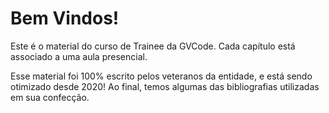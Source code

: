 # Bem Vindos! {.unnumbered}

Este é o material do curso de Trainee da GVCode. Cada capítulo está associado a uma aula presencial.

Esse material foi 100% escrito pelos veteranos da entidade, e está sendo otimizado desde 2020! Ao final, temos algumas das bibliografias utilizadas em sua confecção.
